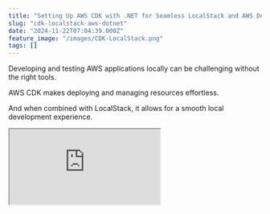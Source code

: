 ```yaml
---
title: "Setting Up AWS CDK with .NET for Seamless LocalStack and AWS Deployments"
slug: "cdk-localstack-aws-dotnet"
date: "2024-11-22T07:04:39.000Z"
feature_image: "/images/CDK-LocalStack.png"
tags: []
---
```


Developing and testing AWS applications locally can be challenging without the right tools.

AWS CDK makes deploying and managing resources effortless.

And when combined with LocalStack, it allows for a smooth local development experience.

<iframe src="https://www.youtube.com/embed/ADf3kQqKuqY?feature=oembed" />

In this post, we'll explore

*   Setup CDK
*   Deploy CDK To LocalStack
*   Deploy CDK to AWS Cloud

Thanks to AWS for sponsoring this post in my [.NET on AWS Series](__GHOST_URL__/blog/tag/aws/)

Setting up CDK
--------------

For this post, I will deploy a simple ASP NET Web API application that writes data for DynamoDB and publishes it for SQS.

I also have a Lambda Function that listens for messages on the SQS and is triggered whenever a new message comes into the queue.

If you are new to CDK, check out my blog post below to learn some of its core concepts.

[

AWS CDK For The .NET Developer

AWS CDK simplifies Cloud Infrastructure management. CDK lets you define AWS resources using first-class programming concepts. It translates your code into AWS CloudFormation templates, which can be used to provision AWS resources for your application. Let’s get started using .NET and C#.

![](/images/logo-512x512-8.png)Rahul NathRahul Pulikkot Nath

![](/images/AWS-CDK.png)

](__GHOST_URL__/blog/aws-cdk-dotnet/)

The CDK code below sets up the Web API on a Lambda Function, sets up the DynamoDB table and SQS queue, and gives appropriate permissions for the API lambda function.

It also sets up a Lambda Function to listen to SQS messages and the required triggers for invoking the function on a new SQS message.

    var weatherForecastTable = new Table(this, "WeatherForecastData", 
      new TableProps{...});
    var weatherDataQueue = new Queue(this, "WeatherDataQueue", new QueueProps{...});
    var weatherLambdaFunction = new Function(this, "WeatherDataProcessor", 
        new FunctionProps{});
    
    weatherForecastTable.GrantReadWriteData(weatherLambdaFunction);
    weatherLambdaFunction.AddEventSource(new SqsEventSource(weatherDataQueue));
    
    var environmentVariables = new Dictionary<string, string>();
    var environment = this.Node.TryGetContext("ASPNETCORE_ENVIRONMENT")?.ToString();
    if (!string.IsNullOrEmpty(environment))
    {
        Console.WriteLine("Setting ASPNETCORE_ENVIRONMENT variable");
        environmentVariables.Add("ASPNETCORE_ENVIRONMENT", environment);
    }
    var apiLambdaFunction = new Function(this, "WeatherForecastApi", new FunctionProps
    {
        ...
        Environment = environmentVariables
    });
    
    var functionUrl = apiLambdaFunction.AddFunctionUrl(new FunctionUrlOptions
    {
        AuthType = FunctionUrlAuthType.NONE
    }); 
    
    new CfnOutput(this, "API FunctionUrl", new CfnOutputProps
    {
        Value = functionUrl.Url
    });
    
    weatherForecastTable.GrantReadWriteData(apiLambdaFunction);
    weatherDataQueue.GrantSendMessages(apiLambdaFunction);

Above is the high-level code (only placeholders) to set up our application. The full source code for the CDK Stack can be found [here.](https://github.com/rahulpnath/aws-cdk-github-actions/blob/main/src/WeatherForecast.Cdk/WeatherForecastStack.cs)

Deploy CDK To LocalStack
------------------------

LocalStack is a fully functional local AWS cloud stack that lets you emulate AWS services directly on your machine.

If you are new to LocalStack check out the article below to get up and running.

[

How to Use LocalStack for Seamless AWS Development in .NET

LocalStack is a fully functional local AWS cloud stack that lets you emulate AWS services directly on your machine. Let’s learn how to set up and run your .NET application locally on LocalStack.

![](/images/logo-512x512-9.png)Rahul NathRahul Pulikkot Nath

![](/images/LocalStack.png)

](__GHOST_URL__/blog/aws-localstack-dotnet/)

The [aws-cdk-local](https://github.com/localstack/aws-cdk-local) provides a wrapper script `cdklocal` that you can use to deploy CDK resources to localstack.

This can be installed as a npm package.

    $ npm install -g aws-cdk-local aws-cdk
    ...
    $ cdklocal --version

To deploy CDK onto LocalStack, we first need to bootstrap the account using the same method we use to bootstrap AWS accounts.

    cdklocal bootstrap

Once bootstrapped, you can deploy a CDK stack using the deploy command

    cdklocal deploy

### Overriding .NET Configuration to run in LocalStack

In the Getting Started with LocalStack article, I showed different ways to [configure .NET app to work with LocalStack](__GHOST_URL__/blog/aws-localstack-dotnet/#configuring-net-app-to-connect-to-localstack).

When running applications within LocalStack that needs to talk to other resources within LocalStack, you need to make sure that the `ServiceURL` is updated to use the docker special host address - `host.docker.internal`.

Now to make this to work we can add a new appsettings file - `appsettings.LocalStack.json` and add in the configuration as below.

     "AWS": {
        "Region": "ap-southeast-2",
        "ServiceURL": "http://host.docker.internal:4566",
        "AuthenticationRegion": "ap-southeast-2"
      }

appsettings.LocalStack.json file

Now, we need to ensure that when our application runs within the LocalStack environment, it uses this app settings configuration file.

For this, we can set the `ASPNETCORE_ENVIRONMENT` (or `DOTNET_ENVIRONMENT`) to specify the application environment.

<iframe src="https://www.youtube.com/embed/UPgHRiLw4is?feature=oembed" />

We can use CDK Context to pass in additional parameter when running on local development machine to set the appropriate environment value.

💡

[__Context__](https://docs.aws.amazon.com/cdk/v2/guide/context.html) __values are key-value pairs that can be associated with an app, stack, or construct. They may be supplied to your app from a file (usually either__ _`_cdk.json_`_ __or__ _`_cdk.context.json_`_ __in your project directory) or on the command line.__

The below CDK code looks for the `ASPNETCORE_ENVIRONMENT` in the context, and if one exists, it adds that value to the Environment Variable for the lambda function.

     var environmentVariables = new Dictionary<string, string>();
     var environment = this.Node.TryGetContext("ASPNETCORE_ENVIRONMENT")?.ToString();
     if (!string.IsNullOrEmpty(environment))
     {
         Console.WriteLine("Setting ASPNETCORE_ENVIRONMENT variable");
         environmentVariables.Add("ASPNETCORE_ENVIRONMENT", environment);
     }
    
     var apiLambdaFunction = new Function(this, "WeatherForecastApi", new FunctionProps
    {
        ...
        Environment = environmentVariables
    });

This ensures that when the application runs within the Lambda Function in LocalStack, it will use the `appsettins.LocalStack.json` file.

You can pass the parameter in `cdklocal` command as below.

    cdklocal deploy -c ASPNETCORE_ENVIRONMENT=LocalStack

Deploy CDK to AWS Cloud
-----------------------

Once you have tested your application end to end on your local development machine on LocalStack, you can easily push it to AWS Cloud.

You don't need to set the additional environment variable for this, and the application code and CDK will work as is.

All you need to run

.... is `cdk deploy`

You will have all the resources and applications set up and running on AWS Cloud.